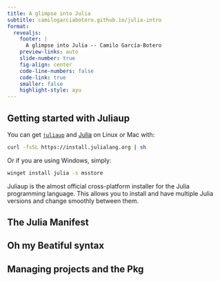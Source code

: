 ```yaml
---
title: A glimpse into Julia
subtitle: camilogarciabotero.github.io/julia-intro
format: 
  revealjs:
    footer: |
      A glimpse into Julia -- Camilo García-Botero
    preview-links: auto
    slide-number: true
    fig-align: center
    code-line-numbers: false
    code-link: true
    smaller: false
    highlight-style: ayu
---
```


## Getting started with Juliaup

You can get [`juliaup`](https://github.com/JuliaLang/juliaup) and [Julia](https://julialang.org/) on Linux or Mac with:

``` bash
curl -fsSL https://install.julialang.org | sh
```

Or if you are using Windows, simply:

``` bash
winget install julia -s msstore
```

::: callout-note
Juliaup is the almost official cross-platform installer for the Julia programming language. This allows you to install and have multiple Julia versions and change smoothly between them.
:::



## The Julia Manifest

## Oh my Beatiful syntax

## Managing projects and the Pkg
